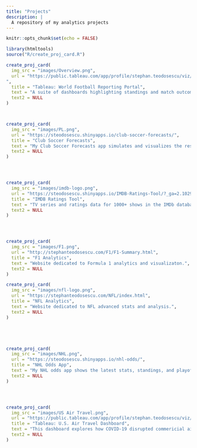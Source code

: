 ```yaml
---
title: "Projects"
description: |
  A repository of my analytics projects
---
```


```r
knitr::opts_chunk$set(echo = FALSE)
```


```r
library(htmltools)
source("R/create_proj_card.R")
```


```r

create_proj_card(
  img_src = "images/Overview.png",
  url = "https://public.tableau.com/app/profile/stephan.teodosescu/viz/2021-22PremierLeague_16503505579010/Overview
",
  title = "Tableau: World Football Reporting Portal",
  text = "A suite of dashboards highlighting standings and match outcomes of the biggest football leagues in the world. Built in Tableau Public.",
  text2 = NULL
)



create_proj_card(
  img_src = "images/PL.png",
  url = "https://steodosescu.shinyapps.io/club-soccer-forecasts/",
  title = "Club Soccer Forecasts",
  text = "My Club Soccer Forecasts app simulates and visualizes the results of the current Premier League season. Built using the Shiny app framework.",
  text2 = NULL
)




create_proj_card(
  img_src = "images/imdb-logo.png",
  url = "https://steodosescu.shinyapps.io/IMDB-Ratings-Tool/?_ga=2.10299253.1948351145.1648491200-1836928452.1639278433",
  title = "IMDB Ratings Tool",
  text = "TV series and ratings data for 1000+ shows in the IMDb database.",
  text2 = NULL
)




create_proj_card(
  img_src = "images/F1.png",
  url = "http://stephanteodosescu.com/F1/F1-Summary.html",
  title = "F1 Analytics",
  text = "Website dedicated to Formula 1 analytics and visualizaton.",
  text2 = NULL
)

create_proj_card(
  img_src = "images/nfl-logo.png",
  url = "https://stephanteodosescu.com/NFL/index.html",
  title = "NFL Analytics",
  text = "Website dedicated to NFL advanced stats and analysis.",
  text2 = NULL
)





create_proj_card(
  img_src = "images/NHL.png",
  url = "https://steodosescu.shinyapps.io/nhl-odds/",
  title = "NHL Odds App",
  text = "My NHL odds app shows the latest stats, standings, and playoff probabilities for all 32 NHL teams.",
  text2 = NULL
)




create_proj_card(
  img_src = "images/US Air Travel.png",
  url = "https://public.tableau.com/app/profile/stephan.teodosescu/viz/U_S_AirTravel/USAirTravelDashboard",
  title = "Tableau: U.S. Air Travel Dashboard",
  text = "This dashboard explores how COVID-19 disrupted commericial airline travel in the United States. Created using Tableau Public.",
  text2 = NULL
)





```
